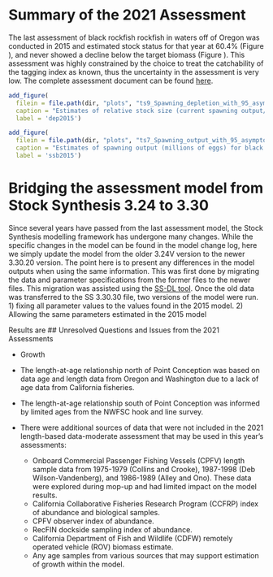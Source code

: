 # Summary of the 2021 Assessment 

The last assessment of black rockfish rockfish in waters off of Oregon was conducted in 2015 and estimated stock status for that year at 60.4% (Figure \ref{fig:dep2015}), and never showed a decline below the target biomass (Figure \ref{fig:ssb2015}). This assessment was highly constrained by the choice to treat the catchability of the tagging index as known, thus the uncertainty in the assessment is very low. The complete assessment document can be found [here](https://www.pcouncil.org/documents/2016/03/assessments-of-california-oregon-and-washington-stocks-of-black-rockfish-sebastes-melanops-in-2015-published-03-31-2016.pdf/).

```r
add_figure(
  filein = file.path(dir, "plots", "ts9_Spawning_depletion_with_95_asymptotic_intervals_intervals.png"), 
  caption = "Estimates of relative stock size (current spawning output/unfished spawning output) for black rockfish in waters off of Oregon from the 2015 assessment. Broken lines are 95% confidence intervals.",
  label = 'dep2015')

``` 

```r
add_figure(
  filein = file.path(dir, "plots", "ts7_Spawning_output_with_95_asymptotic_intervals_intervals.png"), 
  caption = "Estimates of spawning output (millions of eggs) for black rockfish in waters off of Oregon from the 2015 assessment. Broken lines are 95% confidence intervals",
  label = 'ssb2015')

``` 

# Bridging the assessment model from Stock Synthesis 3.24 to 3.30 

Since several years have passed from the last assessment model, the Stock Synthesis modelling framework has undergone many changes. While the specific changes in the model can be found in the model change log, here we simply update the model from the older 3.24V version to the newer 3.30.20 version. The point here is to present any differences in the model outputs when using the same information. This was first done by migrating the data and parameter specifications from the former files to the newer files. This migration was assisted using the [SS-DL tool](https://github.com/shcaba/SS-DL-tool). Once the old data was transferred to the SS 3.30.30 file, two versions of the model were run. 
  1) fixing all parameter values to the values found in the 2015 model. 
  2) Allowing the same parameters estimated in the 2015 model 

Results are 
## Unresolved Questions and Issues from the 2021 Assessments

* Growth
* The length-at-age relationship north of Point Conception was based on data age and length data from Oregon and Washington due to a lack of age data from California fisheries.
* The length-at-age relationship south of Point Conception was informed by limited ages from the NWFSC hook and line survey. 

* There were additional sources of data that were not included in the 2021 length-based data-moderate assessment that may be used in this year's assessments:
    * Onboard Commercial Passenger Fishing Vessels (CPFV) length sample data from 1975-1979 (Collins and Crooke), 1987-1998 (Deb Wilson-Vandenberg), and 1986-1989 (Alley and Ono). These data were explored during mop-up and had limited impact on the model results.
    * California Collaborative Fisheries Research Program (CCFRP) index of abundance and biological samples.
    * CPFV observer index of abundance.
    * RecFIN dockside sampling index of abundance.
    * California Department of Fish and Wildlife (CDFW) remotely operated vehicle (ROV) biomass estimate.
    * Any age samples from various sources that may support estimation of growth within the model.